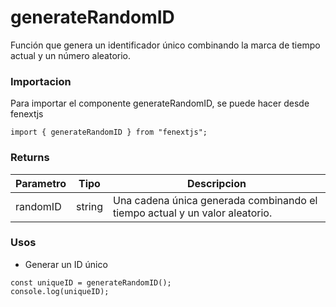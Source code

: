 # generateRandomID

Función que genera un identificador único combinando la marca de tiempo actual y un número aleatorio.

### Importacion

Para importar el componente generateRandomID, se puede hacer desde fenextjs

```tsx copy
import { generateRandomID } from "fenextjs";
```

### Returns

| Parametro | Tipo   | Descripcion                                                                 |
| --------- | ------ | --------------------------------------------------------------------------- |
| randomID  | string | Una cadena única generada combinando el tiempo actual y un valor aleatorio. |

### Usos

- Generar un ID único

```tsx copy
const uniqueID = generateRandomID();
console.log(uniqueID);
```

